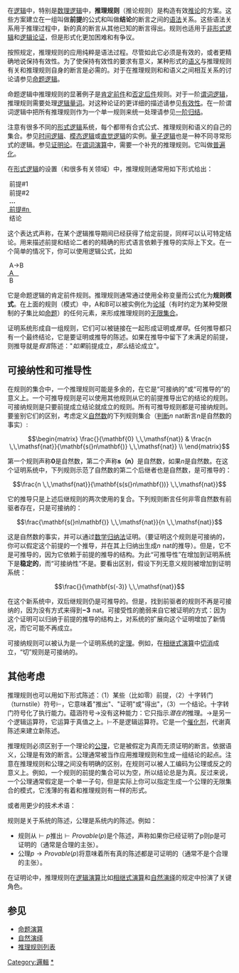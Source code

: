 {{multiple issues|
{{disputed|time=2019-06-18T15:19:32+00:00}}
{{expert|time=2019-06-18T15:19:32+00:00}}
{{unreferenced|time=2019-06-18T15:19:32+00:00}}
}}
在[[逻辑|逻辑]]中，特别是[[数理逻辑|数理逻辑]]中，'''推理规则'''（推论规则）是构造有效[[推论|推论]]的方案。这些方案建立在一组叫做'''前提'''的公式和叫做'''结论'''的断言之间的[[语法|语法]]关系。这些语法关系用于推理过程中，新的真的断言从其他已知的断言得出。规则也适用于[[非形式逻辑|非形式逻辑]]和[[逻辑论证|逻辑论证]]，但是形式化更加困难和有争议。

按照规定，推理规则的应用纯粹是语法过程。尽管如此它必须是有效的，或者更精确地说保持有效性。为了使保持有效性的要求有意义，某种形式的[[语义|语义]]与推理规则有关和推理规则自身的断言是必需的。对于在推理规则和和语义之间相互关系的讨论请参见[[命题逻辑|命题逻辑]]。

命题逻辑中推理规则的显著例子是[[肯定前件|肯定前件]]和[[否定后件|否定后件]]规则。对于一阶[[谓词逻辑|谓词逻辑]]，推理规则需要处理[[逻辑量词|逻辑量词]]。对这种论证的更详细的描述请参见[[有效性|有效性]]。在一阶谓词逻辑中把所有推理规则作为一个单一规则来统一处理请参见[[归结原理|一阶归结]]。

注意有很多不同的[[形式逻辑|形式逻辑]]系统，每个都带有合式公式、推理规则和语义的自己的集合。参见[[时间逻辑|时间逻辑]]、[[模态逻辑|模态逻辑]]或[[直觉逻辑|直觉逻辑]]的实例。[[量子逻辑|量子逻辑]]也是一种不同寻常形式的逻辑。参见[[证明论|证明论]]。在[[谓词演算|谓词演算]]中，需要一个补充的推理规则。它叫做[[普遍化|普遍化]]。    

在[[形式逻辑|形式逻辑]]的设置（和很多有关领域）中，推理规则通常用如下形式给出：

 前提#1
<br> 前提#2
<br> '''...'''
<br><u> 前提#n </u> 
<br> 结论

这个表达式声称，在某个逻辑推导期间已经获得了给定前提，同样可以认可特定结论。用来描述前提和结论二者的的精确的形式语言依赖于推导的实际上下文。在一个简单的情况下，你可以使用逻辑公式，比如

 A→B
<br><u> A   </u>
<br> B

它是命题逻辑的肯定前件规则。推理规则通常通过使用全称变量而公式化为'''规则模式'''。在上面的规则（模式）中，A和B可以被实例化为[[论域|论域]]（有时约定为某种受限制的子集比如[[命题|命题]]）的任何元素，来形成推理规则的[[无限集合|无限集合]]。

证明系统形成自一组规则，它们可以被链接在一起形成证明或''推导''。任何推导都只有一个最终结论，它是要证明或推导的陈述。如果在推导中留下了未满足的前提，则推导就是''假言''陈述："''如果''前提成立，''那么''结论成立"。

==可接纳性和可推导性==

在规则的集合中，一个推理规则可能是多余的，在它是“可接纳的”或“可推导的”的意义上。一个可推导规则是可以使用其他规则从它的前提推导出它的结论的规则。可接纳规则是只要前提成立结论就成立的规则。所有可推导规则都是可接纳规则。要鉴别它们的区别，考虑定义[[自然数|自然数]]的下列规则集合（[[自然演绎|判断]]<math>n\,\,\mathsf{nat}</math>断言<math>n</math>是自然数的事实）:

:<math>
\begin{matrix}
\frac{}{\mathbf{0} \,\,\mathsf{nat}} &
\frac{n \,\,\mathsf{nat}}{\mathbf{s(}n\mathbf{)} \,\,\mathsf{nat}} \\
\end{matrix}
</math>

第一个规则声称'''0'''是自然数，第二个声称'''s（n）'''是自然数，如果''n''是自然数。在这个证明系统中，下列规则示范了自然数的第二个后继者也是自然数，是可推导的：

:<math>
\frac{n \,\,\mathsf{nat}}{\mathbf{s(s(}n\mathbf{))} \,\,\mathsf{nat}}
</math>

它的推导只是上述后继规则的两次使用的复合。下列规则断言任何非零自然数有前驱者存在，只是可接纳的：

:<math>
\frac{\mathbf{s(}n\mathbf{)} \,\,\mathsf{nat}}{n \,\,\mathsf{nat}}
</math>

这是自然数的事实，并可以通过[[数学归纳法|数学归纳法]]证明。（要证明这个规则是可接纳的，你可以假定这个前提的一个推导，并在其上归纳出生成<math>n \,\,\mathsf{nat}</math>的推导）。但是，它不是可推导的，因为它依赖于前提的推导的结构。为此“可推导性”在增加到证明系统下是'''稳定的'''，而“可接纳性”不是。要看出区别，假设下列无意义规则被增加到证明系统：

:<math>
\frac{}{\mathbf{s(-3)} \,\,\mathsf{nat}}
</math>

在这个新系统中，双后继规则仍是可推导的。但是，找到前驱者的规则不再是可接纳的，因为没有方式来得到<math>\mathbf{-3} \,\,\mathsf{nat}</math>。可接受性的脆弱来自它被证明的方式：因为这个证明可以归纳于前提的推导的结构上，对系统的扩展向这个证明增加了新情况，而它可能不再成立。

可接纳规则可以被认为是一个证明系统的[[定理|定理]]。例如，在[[相继式演算|相继式演算]]中[[切消定理|切消]]成立，“切”规则是可接纳的。

==其他考虑==

推理规则也可以用如下形式陈述：（1）某些（比如零）前提，（2）十字转门（turnstile）符号<math> \vdash </math>，它意味着"推出"、"证明"或"得出"，（3）一个结论。十字转门符号化了执行能力。蕴涵符号<math> \rightarrow </math>没有这种能力：它只指示''潜在的''推理。<math> \rightarrow </math>是另一个逻辑运算符，它运算于真值之上。<math> \vdash </math>不是逻辑运算符。它是一个[[催化剂|催化剂]]，代谢真陈述来建立新陈述。

推理规则必须区别于一个理论的[[公理|公理]]，它是被假定为真而无须证明的断言。依据语义，公理是有效的断言。公理通常被当作应用推理规则和生成一组结论的起点。注意在推理规则和公理之间没有明确的区别，在规则可以被人工编码为公理或反之的意义上。例如，一个规则的前提的集合可以为空，所以结论总是为真。反过来说，一个公理通常假定是一个单一子句，但是实际上你可以指定生成一个公理的无限集合的模式，它浅薄的有着和推理规则有一样的形式。

或者用更少的技术术语：

规则是关于系统的陈述，公理是系统内的陈述。例如：
*规则从<math>\vdash p</math>推出<math>\vdash Provable (p)</math>是个陈述，声称如果你已经证明了p则p是可证明的（通常是合理的主张）。
*公理<math>p \to Provable (p)</math>将意味着所有真的陈述都是可证明的（通常不是个合理的主张）。

在证明论中，推理规则在[[逻辑演算|逻辑演算]]比如[[相继式演算|相继式演算]]和[[自然演绎|自然演绎]]的规定中扮演了关键角色。

==参见==
*[[命题演算|命题演算]]
*[[自然演绎|自然演绎]]
* [[推理规则列表|推理规则列表]]

[[Category:邏輯|Category:邏輯]]
[[Category:推理规则|*]]